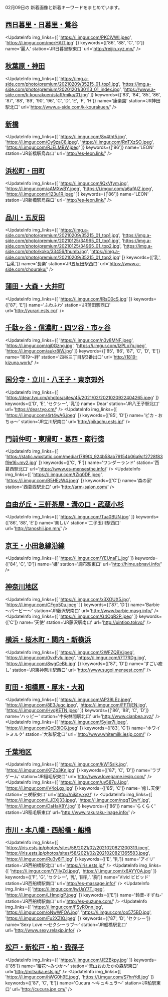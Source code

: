 

02月09日の
新着画像と新着キーワードをまとめています。

<DmmAffiliateIns />

## [西日暮里・日暮里・鶯谷](/busty/0060)
<UpdateInfo
    img_links={[
    'https://i.imgur.com/PKCjVWI.jpeg',
    'https://i.imgur.com/merHAIT.jpg'
    ]}
    keywords={['86', '88', 'C', 'D']}
    name='麗人'
    station='JR日暮里駅東口'
    url='http://reijin.xyz.mn/'
/>
<DmmAffiliateIns />

## [秋葉原・神田](/busty/0080)
<UpdateInfo
    img_links={[
    'https://img.a-side.com/photo/premium/20210209/35215_01_top1.jpg',
    'https://img.a-side.com/photo/premium/20201201/30113_01_index.jpg',
    'https://www.a-side.com/k-kourakuen/staff/mika/01.jpg'
    ]}
    keywords={['83', '84', '85', '86', '87', '88', '89', '90', '96', 'C', 'D', 'E', 'F', 'H']}
    name='康楽園'
    station='JR神田駅北口'
    url='https://www.a-side.com/k-kourakuen/'
/>
<DmmAffiliateIns />

## [新橋](/busty/0100)
<UpdateInfo
    img_links={[
    'https://i.imgur.com/8v4tht5.jpg',
    'https://i.imgur.com/Oy9zaC8.jpeg',
    'https://i.imgur.com/RnTXzSO.jpeg',
    'https://i.imgur.com/RJELMBW.jpeg'
    ]}
    keywords={['86']}
    name='LEON'
    station='JR新橋駅烏森口'
    url='http://es-leon.link/'
/>
<DmmAffiliateIns />

## [浜松町・田町](/busty/0110)
<UpdateInfo
    img_links={[
    'https://i.imgur.com/iQxVfym.jpg',
    'https://i.imgur.com/aAMXwBY.jpeg',
    'https://i.imgur.com/a6afAIZ.jpeg',
    'https://i.imgur.com/r123u1R.jpeg'
    ]}
    keywords={['86']}
    name='LEON'
    station='JR新橋駅烏森口'
    url='http://es-leon.link/'
/>
<DmmAffiliateIns />

## [品川・五反田](/busty/0120)
<UpdateInfo
    img_links={[
    'https://img.a-side.com/photo/premium/20210209/35215_01_top1.jpg',
    'https://img.a-side.com/photo/premium/20210125/34965_01_top1.jpg',
    'https://img.a-side.com/photo/premium/20210125/34965_01_top2.jpg',
    'https://img.a-side.com/photo/koko/33456/thumb.jpg',
    'https://img.a-side.com/photo/premium/20210209/35215_01_top2.jpg'
    ]}
    keywords={['乳', '巨乳']}
    name='長楽'
    station='JR五反田駅西口'
    url='https://www.a-side.com/chouraku/'
/>
<DmmAffiliateIns />

## [蒲田・大森・大井町](/busty/0121)
<UpdateInfo
    img_links={[
    'https://i.imgur.com/IRsD0cS.jpg'
    ]}
    keywords={['87', 'E']}
    name='ふわふわ'
    station='JR蒲田駅西口'
    url='http://yurari.ests.co/'
/>
<DmmAffiliateIns />

## [千駄ヶ谷・信濃町・四ツ谷・市ヶ谷](/busty/0150)
<UpdateInfo
    img_links={[
    'https://i.imgur.com/n3y8MNF.jpeg',
    'https://i.imgur.com/qj0Gzng.jpg',
    'https://i.imgur.com/IzPLo7p.jpeg',
    'https://i.imgur.com/aukr8iW.jpg'
    ]}
    keywords={['85', '86', '87', 'C', 'D', 'E']}
    name='1819～絆'
    station='四谷三丁目駅3番出口'
    url='http://1819-kizuna.work/'
/>
<DmmAffiliateIns />

## [国分寺・立川・八王子・東京郊外](/busty/0200)
<UpdateInfo
    img_links={[
    'https://dear.tyo.cm/photos/sites/45/2021/02/2021020922404265.jpeg'
    ]}
    keywords={['D', 'E', 'セクシー', '乳']}
    name='Dear'
    station='JR八王子駅北口'
    url='https://dear.tyo.cm/'
/>
<UpdateInfo
    img_links={[
    'https://i.imgur.com/4rt4wA6.jpeg'
    ]}
    keywords={['85', 'D']}
    name='ピカ・おちゅ～'
    station='JR立川駅南口'
    url='http://pikachu.ests.jp/'
/>
<DmmAffiliateIns />

## [門前仲町・東陽町・葛西・南行徳](/busty/0240)
<UpdateInfo
    img_links={[
    'https://static.wixstatic.com/media/1789f4_924b58ab79154b06a9cf2728f83f9e16~mv2.jpg'
    ]}
    keywords={['C', 'F']}
    name='ワンダーランド'
    station='西葛西駅北口'
    url='https://www.es-mensesthe.info/'
/>
<UpdateInfo
    img_links={[
    'https://i.imgur.com/tZiq0DF.jpeg',
    'https://i.imgur.com/B5HEzW4.jpeg'
    ]}
    keywords={['C']}
    name='森の家'
    station='西葛西駅北口'
    url='http://arm-salon.com/'
/>
<DmmAffiliateIns />

## [自由が丘・三軒茶屋・溝の口・武蔵小杉](/busty/0250)
<UpdateInfo
    img_links={[
    'https://i.imgur.com/Tua0BUN.jpg'
    ]}
    keywords={['86', '88', 'E']}
    name='楽しい'
    station='二子玉川駅西口'
    url='http://tanoshii.jpn.mn/'
/>
<DmmAffiliateIns />

## [京王・小田急線沿線](/busty/0260)
<UpdateInfo
    img_links={[
    'https://i.imgur.com/YEUnaFL.jpg'
    ]}
    keywords={['84', 'C', 'D']}
    name='姫'
    station='調布駅東口'
    url='http://hime.abnavi.info/'
/>
<DmmAffiliateIns />

## [神奈川地区](/busty/0300)
<UpdateInfo
    img_links={[
    'https://i.imgur.com/x3XOUX5.jpg',
    'https://i.imgur.com/CFgp50u.jpeg'
    ]}
    keywords={['87', 'D']}
    name='Barbie ～バービー～'
    station='JR藤沢駅南口'
    url='http://www.barbie.masg.info/'
/>
<UpdateInfo
    img_links={[
    'https://i.imgur.com/G4OgR2P.jpeg'
    ]}
    keywords={['C']}
    name='天使'
    station='JR藤沢駅南口'
    url='http://uintiop.tokyo/'
/>
<DmmAffiliateIns />

## [横浜・桜木町・関内・新横浜](/busty/0310)
<UpdateInfo
    img_links={[
    'https://i.imgur.com/2WFZQBV.jpeg',
    'https://i.imgur.com/0vxFvlu.jpeg',
    'https://i.imgur.com/i7T7RDg.jpg',
    'https://i.imgur.com/8wgCeBb.jpg'
    ]}
    keywords={['87', 'D']}
    name='すごい癒し'
    station='JR東神奈川駅西口'
    url='http://www.sugoi.mensest.com/'
/>
<DmmAffiliateIns />

## [町田・相模原・厚木・大和](/busty/0330)
<UpdateInfo
    img_links={[
    'https://i.imgur.com/AP39LEz.jpeg',
    'https://i.imgur.com/8E3Juqc.jpeg',
    'https://i.imgur.com/FFTljEN.jpg',
    'https://i.imgur.com/HvgKETN.jpeg'
    ]}
    keywords={['86', '88', 'C', 'D']}
    name='ハッピー'
    station='中央林間駅北口'
    url='http://www.cianbea.xyz/'
/>
<UpdateInfo
    img_links={[
    'https://i.imgur.com/SyIer7i.jpeg',
    'https://i.imgur.com/QoD8IOG.jpeg'
    ]}
    keywords={['83', 'C']}
    name='ホワイトミルク'
    station='大和駅北口'
    url='http://www.whitemilk.iesjp.com/'
/>
<DmmAffiliateIns />

## [千葉地区](/busty/0500)
<UpdateInfo
    img_links={[
    'https://i.imgur.com/kW15slk.jpg',
    'https://i.imgur.com/KFZo3Kn.jpg'
    ]}
    keywords={['87', 'C', 'D']}
    name='ラブゲーム'
    station='JR稲毛駅東口'
    url='http://www.lovegame.iesjp.com/'
/>
<UpdateInfo
    img_links={[
    'https://i.imgur.com/uy587uJ.jpg',
    'https://i.imgur.com/IV4oLgx.jpg'
    ]}
    keywords={['85', 'C']}
    name='癒し天使'
    station='三咲駅東口'
    url='http://nikity.xyz/'
/>
<UpdateInfo
    img_links={[
    'https://i.imgur.com/LJDXj33.jpeg',
    'https://i.imgur.com/nqqTQwY.jpg',
    'https://i.imgur.com/DaHaX8Y.jpg'
    ]}
    keywords={['86']}
    name='らくらく'
    station='JR稲毛駅東口'
    url='http://www.rakuraku-inage.info/'
/>
<DmmAffiliateIns />

## [市川・本八幡・西船橋・船橋](/busty/0510)
<UpdateInfo
    img_links={[
    'https://iris.ests.jp/photos/sites/58/2021/02/2021020821200313.jpeg',
    'https://iris.ests.jp/photos/sites/58/2021/02/2021020821365583.jpeg',
    'https://i.imgur.com/Ru3v6iT.jpg'
    ]}
    keywords={['E', '乳']}
    name='アイリ'
    station='JR西船橋駅北口'
    url='https://iris.ests.jp/'
/>
<UpdateInfo
    img_links={[
    'https://i.imgur.com/Y7IIyZd.jpeg',
    'https://i.imgur.com/x6AYY0A.jpg'
    ]}
    keywords={['F', 'G', 'セクシー', '乳', '巨乳', '胸']}
    name='Vivid ビビッド'
    station='JR西船橋駅南口'
    url='http://es-massage.info/'
/>
<UpdateInfo
    img_links={[
    'https://i.imgur.com/iwUaY7T.jpeg',
    'https://i.imgur.com/LHmqigP.jpeg'
    ]}
    keywords={['E']}
    name='鈴音-すずね-'
    station='JR西船橋駅南口'
    url='http://es-suzune.com/'
/>
<UpdateInfo
    img_links={[
    'https://i.imgur.com/FSyROnn.jpg',
    'https://i.imgur.com/oNwWFOA.jpg',
    'https://i.imgur.com/oo575BD.jpg',
    'https://i.imgur.com/Fu2XZIQ.jpeg'
    ]}
    keywords={['87', 'D', 'セクシー']}
    name='Sexy Love ～セクシーラブ～'
    station='JR船橋駅北口'
    url='http://www.sexy.relaxjp.info/'
/>
<DmmAffiliateIns />

## [松戸・新松戸・柏・我孫子](/busty/0520)
<UpdateInfo
    img_links={[
    'https://i.imgur.com/JEZBkpy.jpg'
    ]}
    keywords={['85']}
    name='蜜花～みつか～'
    station='流山おおたかの森駅東口'
    url='http://mitsuka.ests.jp/'
/>
<UpdateInfo
    img_links={[
    'https://i.imgur.com/hWG0h9E.jpeg',
    'https://i.imgur.com/S7hnYdI.jpg'
    ]}
    keywords={['87', 'C', 'E']}
    name='Cucura ～キュキュラ～'
    station='JR柏駅東口'
    url='http://cucura.jpn.cm/'
/>
<DmmAffiliateIns />

<DmmAffiliateScript />
